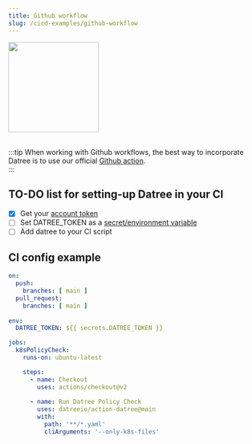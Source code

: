 ```yaml
---
title: Github workflow
slug: /cicd-examples/github-workflow
---
```


<img src='/img/cicd/6.png' alt='' width='180px' />
<br/><br/>

:::tip
When working with Github workflows, the best way to incorporate Datree is to use our official [Github action](https://github.com/datreeio/action-datree).  
:::

## TO-DO list for setting-up Datree in your CI

- [x] Get your [account token](/setup/account-token)
- [ ] Set DATREE_TOKEN as a [secret/environment variable](https://docs.github.com/en/actions/security-guides/encrypted-secrets)
- [ ] Add datree to your CI script

## CI config example

```yaml
on:
  push:
    branches: [ main ]
  pull_request:
    branches: [ main ]
    
env:
  DATREE_TOKEN: ${{ secrets.DATREE_TOKEN }} 

jobs:
  k8sPolicyCheck:
    runs-on: ubuntu-latest

    steps:
      - name: Checkout
        uses: actions/checkout@v2
        
      - name: Run Datree Policy Check
        uses: datreeio/action-datree@main
        with:
          path: '**/*.yaml'
          cliArguments: '--only-k8s-files'
```
